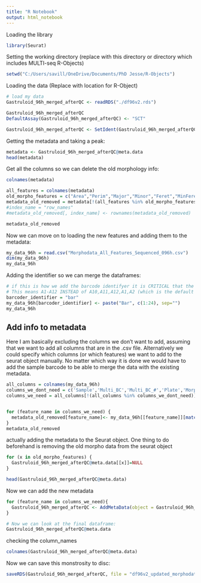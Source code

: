 ```yaml
---
title: "R Notebook"
output: html_notebook
---
```


Loading the library
```r
library(Seurat)
```

Setting the working directory (replace with this directory or directory which includes MULTI-seq R-Objects)
```r
setwd("C:/Users/savill/OneDrive/Documents/PhD Jesse/R-Objects")
```
Loading the data (Replace with location for R-Object)
```r
# load my data
Gastruloid_96h_merged_afterQC <- readRDS("./df96v2.rds")

Gastruloid_96h_merged_afterQC
DefaultAssay(Gastruloid_96h_merged_afterQC) <- "SCT"

Gastruloid_96h_merged_afterQC <- SetIdent(Gastruloid_96h_merged_afterQC, value = "predicted.id")
```
Getting the metadata and taking a peak:
```r
metadata <- Gastruloid_96h_merged_afterQC@meta.data
head(metadata)
```
Get all the columns so we can delete the old morphology info:
```r
colnames(metadata)
```
```r
all_features = colnames(metadata)
old_morpho_features = c("Area","Perim","Major","Minor","Feret","MinFeret","AR","Round","Solidity","BRA_Area","BRA_Mean","BRA_Major","BRA_Minor","BRA_Circ","BRA_AR","BRA_Round","BRA_Solidity","BRA_Fraction")
metadata_old_removed = metadata[!(all_features %in% old_morpho_features)]
#index_name = "row_names"
#metadata_old_removed[, index_name] <- rownames(metadata_old_removed)

metadata_old_removed

```
Now we can move on to loading the new features and adding them to the metadata:
```r
my_data_96h = read.csv("Morphodata_All_Features_Sequenced_096h.csv")
dim(my_data_96h)
my_data_96h
```
Adding the identifier so we can merge the dataframes:
```r
# if this is how we add the barcode identifyer it is CRITICAL that the order is the same as in the spreadsheet
# This means A1-A12 INSTEAD of A10,A11,A12,A1,A2 (which is the default order in python and pandas)
barcoder_identifier = "bar"
my_data_96h[barcoder_identifier] <- paste("Bar", c(1:24), sep="")
my_data_96h
```
## Add info to metadata
Here I am basically excluding the columns we don't want to add, assuming that we want to add all columns that are in the .csv file. Alternatively we could specify which columns (or which features) we want to add to the seurat object manually. No matter which way it is done we would have to add the sample barcode to be able to merge the data with the existing metadata.
```r
all_columns = colnames(my_data_96h)
columns_we_dont_need = c('Sample','Multi_BC','Multi_BC_#','Plate','Morphotype_120h','Axes','Morpho_120h','Morphotype_96h',barcoder_identifier)
columns_we_need = all_columns[!(all_columns %in% columns_we_dont_need)]


for (feature_name in columns_we_need) {
  metadata_old_removed[feature_name]<- my_data_96h[[feature_name]][match(metadata_old_removed$Sample.barcode, my_data_96h[[barcoder_identifier]])]
} 
metadata_old_removed
```

actually adding the metadata to the Seurat object. One thing to do beforehand is removing the old morpho data from the seurat object
```r

for (x in old_morpho_features) {
  Gastruloid_96h_merged_afterQC@meta.data[[x]]=NULL
} 

head(Gastruloid_96h_merged_afterQC@meta.data)
```
Now we can add the new metadata
```r
for (feature_name in columns_we_need){
  Gastruloid_96h_merged_afterQC <- AddMetaData(object = Gastruloid_96h_merged_afterQC, metadata = metadata_old_removed[[feature_name]], col.name = feature_name)
}

# Now we can look at the final dataframe:
Gastruloid_96h_merged_afterQC@meta.data
```
checking the column_names
```r
colnames(Gastruloid_96h_merged_afterQC@meta.data)
```
Now we can save this monstrosity to disc:
```r
saveRDS(Gastruloid_96h_merged_afterQC, file = "df96v2_updated_morphodata.rds")
```
